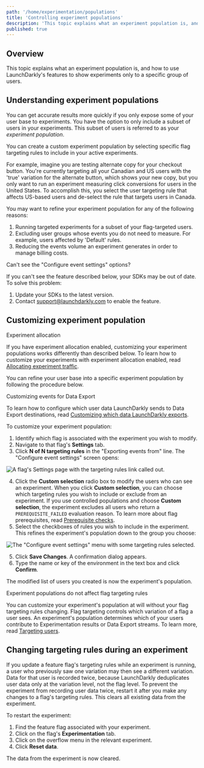 ```yaml
---
path: '/home/experimentation/populations'
title: 'Controlling experiment populations'
description: 'This topic explains what an experiment population is, and how to use LaunchDarkly''s features to show experiments only to a specific group of users.'
published: true
---
```


## Overview

This topic explains what an experiment population is, and how to use LaunchDarkly's features to show experiments only to a specific group of users.

## Understanding experiment populations

You can get accurate results more quickly if you only expose some of your user base to experiments. You have the option to only include a subset of users in your experiments. This subset of users is referred to as your _experiment population_.

You can create a custom experiment population by selecting specific flag targeting rules to include in your active experiments.

For example, imagine you are testing alternate copy for your checkout button. You're currently targeting all your Canadian and US users with the 'true' variation for the alternate button, which shows your new copy, but you only want to run an experiment measuring click conversions for users in the United States. To accomplish this, you select the user targeting rule that affects US-based users and de-select the rule that targets users in Canada.

You may want to refine your experiment population for any of the following reasons:

1. Running targeted experiments for a subset of your flag-targeted users.
2. Excluding user groups whose events you do not need to measure. For example, users affected by 'Default' rules.
3. Reducing the events volume an experiment generates in order to manage billing costs.

<Callout intent="info">
<CalloutTitle>Can't see the "Configure event settings" options?</CalloutTitle>
<CalloutDescription>

If you can't see the feature described below, your SDKs may be out of date. To solve this problem:

1. Update your SDKs to the latest version.
2. Contact support@launchdarkly.com to enable the feature.

</CalloutDescription>
</Callout>

## Customizing experiment population

<Callout intent="info">
<CalloutTitle>Experiment allocation</CalloutTitle>
<CalloutDescription>

If you have experiment allocation enabled, customizing your experiment populations works differently than described below. To learn how to customize your experiments with experiment allocation enabled, read [Allocating experiment traffic](/home/experimentation/allocation).

</CalloutDescription>
</Callout>

You can refine your user base into a specific experiment population by following the procedure below.

<Callout intent="info">
<CalloutTitle>Customizing events for Data Export</CalloutTitle>
<CalloutDescription>

To learn how to configure which user data LaunchDarkly sends to Data Export destinations, read [Customizing which data LaunchDarkly exports](/home/data-export#customizing-which-data-launchdarkly-exports).

</CalloutDescription>
</Callout>

To customize your experiment population:

1. Identify which flag is associated with the experiment you wish to modify.
2. Navigate to that flag's **Settings** tab.
3. Click **N of N targeting rules** in the "Exporting events from" line. The "Configure event settings" screen opens:

![A flag's Settings page with the targeting rules link called out.](../../../images/flag-settings-experiments-targeting-rules-callout.png)


4. Click the **Custom selection** radio box to modify the users who can see an experiment. When you click **Custom selection**, you can choose which targeting rules you wish to include or exclude from an experiment. If you use controlled populations and choose **Custom selection**, the experiment excludes all users who return a `PREREQUISITE_FAILED` evaluation reason. To learn more about flag prerequisites, read [Prerequisite checks](https://docs.launchdarkly.com/sdk/concepts/flag-evaluation-rules#prerequisite-checks).
5. Select the checkboxes of rules you wish to include in the experiment. This refines the experiment's population down to the group you choose:

![The "Configure event settings" menu with some targeting rules selected.](../../../images/experiments-rules-custom-selection.png)


5. Click **Save Changes**. A confirmation dialog appears.
6. Type the name or key of the environment in the text box and click **Confirm**.

The modified list of users you created is now the experiment's population.

<Callout intent="info">
<CalloutTitle>Experiment populations do not affect flag targeting rules</CalloutTitle>
<CalloutDescription>

You can customize your experiment's population at will without your flag targeting rules changing. Flag targeting controls which variation of a flag a user sees. An experiment's population determines which of your users contribute to Experimentation results or Data Export streams. To learn more, read [Targeting users](/home/flags/targeting-users).

</CalloutDescription>
</Callout>

## Changing targeting rules during an experiment

If you update a feature flag's targeting rules while an experiment is running, a user who previously saw one variation may then see a different variation. Data for that user is recorded twice, because LaunchDarkly deduplicates user data only at the variation level, not the flag level. To prevent the experiment from recording user data twice, restart it after you make any changes to a flag's targeting rules. This clears all existing data from the experiment.

To restart the experiment:

1. Find the feature flag associated with your experiment.
2. Click on the flag's **Experimentation** tab.
3. Click on the overflow menu in the relevant experiment.
4. Click **Reset data**.

The data from the experiment is now cleared.
